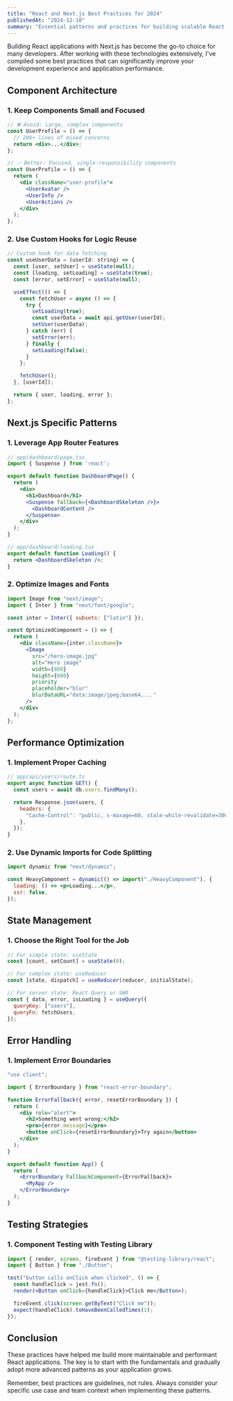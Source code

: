```yaml
---
title: "React and Next.js Best Practices for 2024"
publishedAt: "2024-12-10"
summary: "Essential patterns and practices for building scalable React applications with Next.js, from performance optimization to code organization."
---
```


Building React applications with Next.js has become the go-to choice for many developers. After working with these technologies extensively, I've compiled some best practices that can significantly improve your development experience and application performance.

## Component Architecture

### 1. Keep Components Small and Focused

```jsx
// ❌ Avoid: Large, complex components
const UserProfile = () => {
  // 200+ lines of mixed concerns
  return <div>...</div>;
};

// ✅ Better: Focused, single-responsibility components
const UserProfile = () => {
  return (
    <div className="user-profile">
      <UserAvatar />
      <UserInfo />
      <UserActions />
    </div>
  );
};
```

### 2. Use Custom Hooks for Logic Reuse

```jsx
// Custom hook for data fetching
const useUserData = (userId: string) => {
  const [user, setUser] = useState(null);
  const [loading, setLoading] = useState(true);
  const [error, setError] = useState(null);

  useEffect(() => {
    const fetchUser = async () => {
      try {
        setLoading(true);
        const userData = await api.getUser(userId);
        setUser(userData);
      } catch (err) {
        setError(err);
      } finally {
        setLoading(false);
      }
    };

    fetchUser();
  }, [userId]);

  return { user, loading, error };
};
```

## Next.js Specific Patterns

### 1. Leverage App Router Features

```jsx
// app/dashboard/page.tsx
import { Suspense } from 'react';

export default function DashboardPage() {
  return (
    <div>
      <h1>Dashboard</h1>
      <Suspense fallback={<DashboardSkeleton />}>
        <DashboardContent />
      </Suspense>
    </div>
  );
}

// app/dashboard/loading.tsx
export default function Loading() {
  return <DashboardSkeleton />;
}
```

### 2. Optimize Images and Fonts

```jsx
import Image from "next/image";
import { Inter } from "next/font/google";

const inter = Inter({ subsets: ["latin"] });

const OptimizedComponent = () => {
  return (
    <div className={inter.className}>
      <Image
        src="/hero-image.jpg"
        alt="Hero image"
        width={800}
        height={600}
        priority
        placeholder="blur"
        blurDataURL="data:image/jpeg;base64,..."
      />
    </div>
  );
};
```

## Performance Optimization

### 1. Implement Proper Caching

```jsx
// app/api/users/route.ts
export async function GET() {
  const users = await db.users.findMany();

  return Response.json(users, {
    headers: {
      "Cache-Control": "public, s-maxage=60, stale-while-revalidate=300",
    },
  });
}
```

### 2. Use Dynamic Imports for Code Splitting

```jsx
import dynamic from "next/dynamic";

const HeavyComponent = dynamic(() => import("./HeavyComponent"), {
  loading: () => <p>Loading...</p>,
  ssr: false,
});
```

## State Management

### 1. Choose the Right Tool for the Job

```jsx
// For simple state: useState
const [count, setCount] = useState(0);

// For complex state: useReducer
const [state, dispatch] = useReducer(reducer, initialState);

// For server state: React Query or SWR
const { data, error, isLoading } = useQuery({
  queryKey: ["users"],
  queryFn: fetchUsers,
});
```

## Error Handling

### 1. Implement Error Boundaries

```jsx
"use client";

import { ErrorBoundary } from "react-error-boundary";

function ErrorFallback({ error, resetErrorBoundary }) {
  return (
    <div role="alert">
      <h2>Something went wrong:</h2>
      <pre>{error.message}</pre>
      <button onClick={resetErrorBoundary}>Try again</button>
    </div>
  );
}

export default function App() {
  return (
    <ErrorBoundary FallbackComponent={ErrorFallback}>
      <MyApp />
    </ErrorBoundary>
  );
}
```

## Testing Strategies

### 1. Component Testing with Testing Library

```jsx
import { render, screen, fireEvent } from "@testing-library/react";
import { Button } from "./Button";

test("button calls onClick when clicked", () => {
  const handleClick = jest.fn();
  render(<Button onClick={handleClick}>Click me</Button>);

  fireEvent.click(screen.getByText("Click me"));
  expect(handleClick).toHaveBeenCalledTimes(1);
});
```

## Conclusion

These practices have helped me build more maintainable and performant React applications. The key is to start with the fundamentals and gradually adopt more advanced patterns as your application grows.

Remember, best practices are guidelines, not rules. Always consider your specific use case and team context when implementing these patterns.
